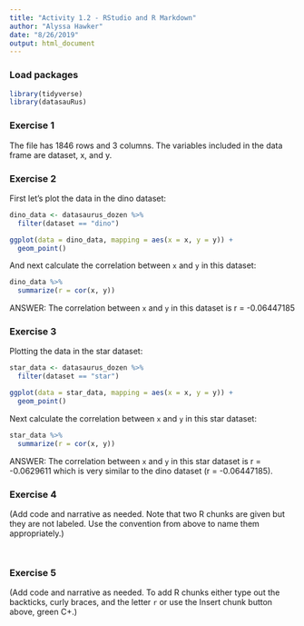 ```yaml
---
title: "Activity 1.2 - RStudio and R Markdown"
author: "Alyssa Hawker"
date: "8/26/2019"
output: html_document
---
```


### Load packages

```r
library(tidyverse) 
library(datasauRus)
```


### Exercise 1

The file has 1846 rows and 3 columns. The variables included in the data frame are dataset, x, and y.

### Exercise 2

First let's plot the data in the dino dataset:

```r
dino_data <- datasaurus_dozen %>%
  filter(dataset == "dino")

ggplot(data = dino_data, mapping = aes(x = x, y = y)) +
  geom_point()
```

And next calculate the correlation between `x` and `y` in this dataset:

```r
dino_data %>%
  summarize(r = cor(x, y))
```
ANSWER: The correlation between `x` and `y` in this dataset is r = -0.06447185	


### Exercise 3

Plotting the data in the star dataset:

```r
star_data <- datasaurus_dozen %>%
  filter(dataset == "star")

ggplot(data = star_data, mapping = aes(x = x, y = y)) +
  geom_point()

```

Next calculate the correlation between `x` and `y` in this star dataset:

```r
star_data %>%
  summarize(r = cor(x, y))

```

ANSWER: The correlation between `x` and `y` in this star dataset is r = -0.0629611 which is very similar to the dino dataset (r = -0.06447185).	

### Exercise 4

(Add code and narrative as needed. Note that two R chunks are given but they are not labeled. Use the convention from above to name them appropriately.)

```r

```

```r

```

### Exercise 5

(Add code and narrative as needed. To add R chunks either type out the backticks, curly braces, and the letter `r` or use the Insert chunk button above, green C+.)